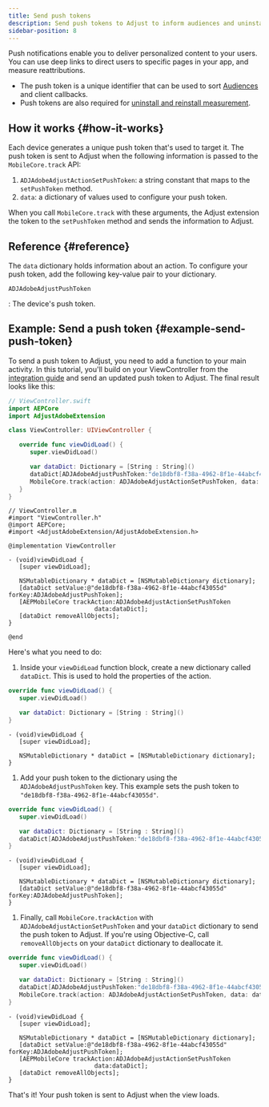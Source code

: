 ```yaml
---
title: Send push tokens
description: Send push tokens to Adjust to inform audiences and uninstall and reinstall measurement.
sidebar-position: 8
---
```


Push notifications enable you to deliver personalized content to your users. You can use deep links to direct users to specific pages in your app, and measure reattributions.

- The push token is a unique identifier that can be used to sort [Audiences](https://help.adjust.com/en/article/audiences) and client callbacks.
- Push tokens are also required for [uninstall and reinstall measurement](https://help.adjust.com/en/article/uninstalls-reinstalls).

## How it works {#how-it-works}

Each device generates a unique push token that's used to target it. The push token is sent to Adjust when the following information is passed to the `MobileCore.track` API:

1. `ADJAdobeAdjustActionSetPushToken`: a string constant that maps to the `setPushToken` method.
1. `data`: a dictionary of values used to configure your push token.

When you call `MobileCore.track` with these arguments, the Adjust extension the token to the `setPushToken` method and sends the information to Adjust.

## Reference {#reference}

The `data` dictionary holds information about an action. To configure your push token, add the following key-value pair to your dictionary.

<DefList>

`ADJAdobeAdjustPushToken`

: The device's push token.

</DefList>

## Example: Send a push token {#example-send-push-token}

To send a push token to Adjust, you need to add a function to your main activity. In this tutorial, you'll build on your ViewController from the [integration guide](/en/sdk/adobe-extension/ios/integration) and send an updated push token to Adjust. The final result looks like this:

<Tabs>
<Tab title="Swift" sync="swift">

```swift
// ViewController.swift
import AEPCore
import AdjustAdobeExtension

class ViewController: UIViewController {

   override func viewDidLoad() {
      super.viewDidLoad()

      var dataDict: Dictionary = [String : String]()
      dataDict[ADJAdobeAdjustPushToken:"de18dbf8-f38a-4962-8f1e-44abcf43055d"]
      MobileCore.track(action: ADJAdobeAdjustActionSetPushToken, data: dataDict)
   }
}
```

</Tab>
<Tab title="Objective-C" sync="objc">

```objc
// ViewController.m
#import "ViewController.h"
@import AEPCore;
#import <AdjustAdobeExtension/AdjustAdobeExtension.h>

@implementation ViewController

- (void)viewDidLoad {
   [super viewDidLoad];

   NSMutableDictionary * dataDict = [NSMutableDictionary dictionary];
   [dataDict setValue:@"de18dbf8-f38a-4962-8f1e-44abcf43055d" forKey:ADJAdobeAdjustPushToken];
   [AEPMobileCore trackAction:ADJAdobeAdjustActionSetPushToken
                        data:dataDict];
   [dataDict removeAllObjects];
}

@end
```

</Tab>
</Tabs>

Here's what you need to do:

1. Inside your `viewDidLoad` function block, create a new dictionary called `dataDict`. This is used to hold the properties of the action.

<Tabs>
<Tab title="Swift" sync="swift">

<CodeBlock title="ViewController.swift" highlight="{range: 4}" startLineNumber={6} showLineNumbers>

```swift
override func viewDidLoad() {
   super.viewDidLoad()

   var dataDict: Dictionary = [String : String]()
}
```

</CodeBlock>

</Tab>
<Tab title="Objective-C" sync="objc">

<CodeBlock title="ViewController.m" highlight="{range: 4}" startLineNumber={7} showLineNumbers>

```objc
- (void)viewDidLoad {
   [super viewDidLoad];

   NSMutableDictionary * dataDict = [NSMutableDictionary dictionary];
}
```

</CodeBlock>

</Tab>
</Tabs>

1. Add your push token to the dictionary using the `ADJAdobeAdjustPushToken` key. This example sets the push token to `"de18dbf8-f38a-4962-8f1e-44abcf43055d"`.

<Tabs>
<Tab title="Swift" sync="swift">

<CodeBlock title="ViewController.swift" highlight="{range: 5}" startLineNumber={6} showLineNumbers>

```swift
override func viewDidLoad() {
   super.viewDidLoad()

   var dataDict: Dictionary = [String : String]()
   dataDict[ADJAdobeAdjustPushToken:"de18dbf8-f38a-4962-8f1e-44abcf43055d"]
}
```

</CodeBlock>

</Tab>
<Tab title="Objective-C" sync="objc">

<CodeBlock title="ViewController.m" highlight="{range: 5}" startLineNumber={7} showLineNumbers>

```objc
- (void)viewDidLoad {
   [super viewDidLoad];

   NSMutableDictionary * dataDict = [NSMutableDictionary dictionary];
   [dataDict setValue:@"de18dbf8-f38a-4962-8f1e-44abcf43055d" forKey:ADJAdobeAdjustPushToken];
}
```

</CodeBlock>

</Tab>
</Tabs>

1. Finally, call `MobileCore.trackAction` with `ADJAdobeAdjustActionSetPushToken` and your `dataDict` dictionary to send the push token to Adjust. If you're using Objective-C, call `removeAllObjects` on your `dataDict` dictionary to deallocate it.

<Tabs>
<Tab title="Swift" sync="swift">

<CodeBlock title="ViewController.swift" highlight="{range: 6}" startLineNumber={6} showLineNumbers>

```swift
override func viewDidLoad() {
   super.viewDidLoad()

   var dataDict: Dictionary = [String : String]()
   dataDict[ADJAdobeAdjustPushToken:"de18dbf8-f38a-4962-8f1e-44abcf43055d"]
   MobileCore.track(action: ADJAdobeAdjustActionSetPushToken, data: dataDict)
}
```

</CodeBlock>

</Tab>
<Tab title="Objective-C" sync="objc">

<CodeBlock title="ViewController.m" highlight="{range: 6-8}" startLineNumber={7} showLineNumbers>

```objc
- (void)viewDidLoad {
   [super viewDidLoad];

   NSMutableDictionary * dataDict = [NSMutableDictionary dictionary];
   [dataDict setValue:@"de18dbf8-f38a-4962-8f1e-44abcf43055d" forKey:ADJAdobeAdjustPushToken];
   [AEPMobileCore trackAction:ADJAdobeAdjustActionSetPushToken
                        data:dataDict];
   [dataDict removeAllObjects];
}
```

</CodeBlock>

</Tab>
</Tabs>

That's it! Your push token is sent to Adjust when the view loads.
